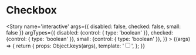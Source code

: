 
<Meta title='atoms/CheckboxDeprecated' />

# Checkbox

<Story name='interactive'
    args={{
        disabled: false,
        checked: false,
        small: false
    }}
    argTypes={{
        disabled: {control: { type: 'boolean' }},
        checked: {control: { type: 'boolean' }},
        small: {control: { type: 'boolean' }},
    }}
    >
    {(args) => {
        return {
            props: Object.keys(args),
            template: '<input type="checkbox" class="a-checkboxDeprecated" :class="{ \'-small\': small }" :disabled="disabled" :checked="checked" />',
        };
    }}
</Story>
